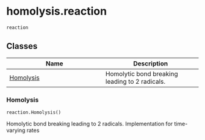 # homolysis.reaction { #homolysis.reaction }

`reaction`



## Classes

| Name | Description |
| --- | --- |
| [Homolysis](#homolysis.reaction.Homolysis) | Homolytic bond breaking leading to 2 radicals. |

### Homolysis { #homolysis.reaction.Homolysis }

`reaction.Homolysis()`

Homolytic bond breaking leading to 2 radicals.
Implementation for time-varying rates